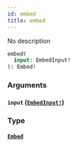 ```yaml
---
id: embed
title: embed
---
```


No description

```graphql
embed(
  input: EmbedInput!
): Embed!

```

### Arguments

#### `input` ([`EmbedInput!`](/graphql/inputs/embed-input))

### Type

#### [`Embed`](/graphql/objects/embed)

